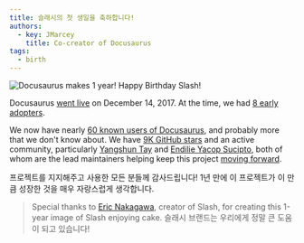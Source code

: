 ```yaml
---
title: 슬래시의 첫 생일을 축하합니다!
authors:
  - key: JMarcey
    title: Co-creator of Docusaurus
tags:
  - birth
---
```


![Docusaurus makes 1 year! Happy Birthday Slash!](/img/docusaurus-slash-first-birthday.svg)

Docusaurus [went live](https://v1.docusaurus.io/blog/2017/12/14/introducing-docusaurus) on December 14, 2017. At the time, we had [8 early adopters](https://v1.docusaurus.io/blog/2017/12/14/introducing-docusaurus#acknowledgements).

<!--truncate-->

We now have nearly [60 known users of Docusaurus](https://v1.docusaurus.io/en/users), and probably more that we don't know about. We have [9K GitHub stars](https://github.com/facebook/docusaurus) and an active community, particularly [Yangshun Tay](https://x.com/yangshunz) and [Endilie Yacop Sucipto](https://x.com/endiliey), both of whom are the lead maintainers helping keep this project [moving forward](https://docusaurus.io/blog/2018/09/11/Towards-Docusaurus-2).

프로젝트를 지지해주고 사용한 모든 분들께 감사드립니다! 1년 만에 이 프로젝트가 이 만큼 성장한 것을 매우 자랑스럽게 생각합니다.

> Special thanks to [Eric Nakagawa](https://x.com/ericnakagawa), creator of Slash, for creating this 1-year image of Slash enjoying cake. 슬래시 브랜드는 우리에게 정말 큰 도움이 되고 있습니다!
